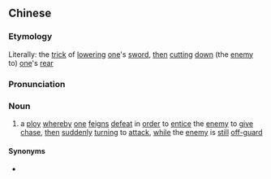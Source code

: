 {{also|拖刀背砍计}}
==Chinese==
{{zh-forms|s=拖刀背砍计}}

===Etymology===
Literally: the [[trick]] of [[lower]]ing [[one]]'s [[sword]], [[then]] [[cutting]] [[down]] (the [[enemy]] to) [[one]]'s [[rear]]

===Pronunciation===
{{zh-pron
|m=tuō dāo bèi kǎn jì
|cat=n
}}

===Noun===
{{zh-noun}}

# {{lb|zh|archaic}} a [[ploy]] [[whereby]] [[one]] [[feign]]s [[defeat]] in [[order]] to [[entice]] the [[enemy]] to [[give]] [[chase]], [[then]] [[suddenly]] [[turn]]ing to [[attack]], [[while]] the [[enemy]] is [[still]] [[off-guard]]

====Synonyms====
* {{zh-l|拖刀計}}